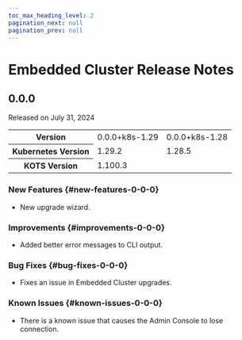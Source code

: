```yaml
---
toc_max_heading_level: 2
pagination_next: null
pagination_prev: null
---
```


# Embedded Cluster Release Notes

## 0.0.0

Released on July 31, 2024

<table>
  <tr>
    <th>Version</th>
    <td id="center">0.0.0+k8s-1.29</td>
    <td id="center">0.0.0+k8s-1.28</td>
  </tr>
  <tr>
    <th>Kubernetes Version</th>
    <td id="center">1.29.2</td>
    <td id="center">1.28.5</td>
  </tr>
  <tr>
    <th>KOTS Version</th>
    <td id="center" colspan="2">1.100.3</td>
  </tr>
</table>

### New Features {#new-features-0-0-0}

* New upgrade wizard.

### Improvements {#improvements-0-0-0}

* Added better error messages to CLI output.

### Bug Fixes {#bug-fixes-0-0-0}

* Fixes an issue in Embedded Cluster upgrades.

### Known Issues {#known-issues-0-0-0}

* There is a known issue that causes the Admin Console to lose connection.